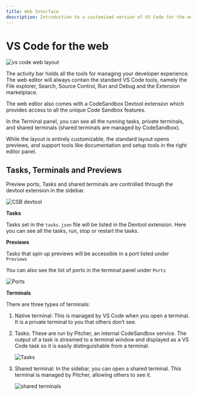 ```yaml
---
title: Web Interface
description: Introduction to a customized version of VS Code for the web with built-in CodeSandbox features.
---
```



# VS Code for the web

![vs code web layout](../images/vscode-web-overview.png)

The activity bar holds all the tools for managing your developer experience. The web editor will always contain the standard VS Code tools, namely the File explorer, Search, Source Control, Run and Debug and the Extension marketplace.

The web editor also comes with a CodeSandbox Devtool extension which provides access to all the unique Code Sandbox features.

In the Terminal panel, you can see all the running tasks, private terminals, and shared terminals (shared terminals are managed by CodeSandbox).

While the layout is entirely customizable, the standard layout opens previews, and support tools like documentation and setup tools in the right editor panel.


## Tasks, Terminals and Previews

Preview ports, Tasks and shared terminals are controlled through the devtool extension in the sidebar.

![CSB devtool](../images/vscode-web-devtools.png)

**Tasks**

Tasks set in the `tasks.json` file will be listed in the Devtool extension. Here you can see all the tasks, run, stop or restart the tasks.

**Previews**

Tasks that spin up previews will be accessible in a port listed under `Previews`

You can also see the list of ports in the terminal panel under `Ports`

![Ports](../images/vscode-web-ports.png)

**Terminals**

There are three types of terminals:

1. Native terminal: This is managed by VS Code when you open a terminal. It is a private terminal to you that others don’t see.

2. Tasks: These are run by Pitcher, an internal CodeSandbox service. The output of a task is streamed to a terminal window and displayed as a VS Code task so it is easily distinguishable from a terminal.

   ![Tasks](../images/vscode-web-tasks.png)

3. Shared terminal: In the sidebar, you can open a shared terminal. This terminal is managed by Pitcher, allowing others to see it.

   ![shared terminals](../images/vscode-web-shared-terminal.png)
